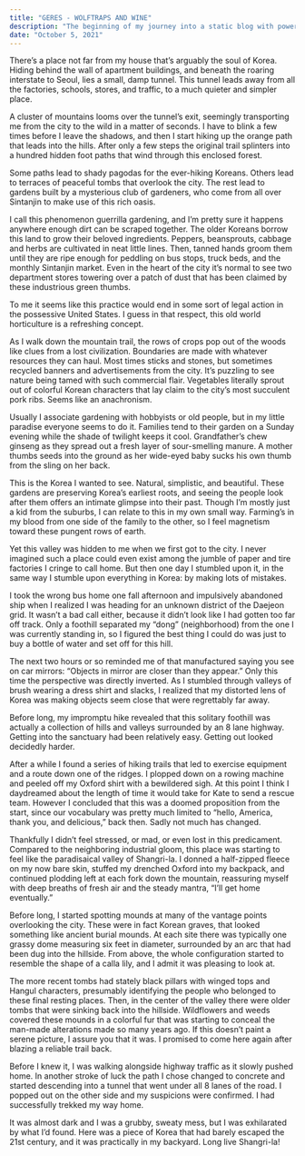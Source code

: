 ```yaml
---
title: "GERES - WOLFTRAPS AND WINE"
description: "The beginning of my journey into a static blog with powerfully flexible component building capabilities"
date: "October 5, 2021"
---
```


There’s a place not far from my house that’s arguably the soul of Korea. Hiding behind the wall of apartment buildings, and beneath the roaring interstate to Seoul, lies a small, damp tunnel. This tunnel leads away from all the factories, schools, stores, and traffic, to a much quieter and simpler place.

A cluster of mountains looms over the tunnel’s exit, seemingly transporting me from the city to the wild in a matter of seconds. I have to blink a few times before I leave the shadows, and then I start hiking up the orange path that leads into the hills. After only a few steps the original trail splinters into a hundred hidden foot paths that wind through this enclosed forest.

Some paths lead to shady pagodas for the ever-hiking Koreans. Others lead to terraces of peaceful tombs that overlook the city. The rest lead to gardens built by a mysterious club of gardeners, who come from all over Sintanjin to make use of this rich oasis.

I call this phenomenon guerrilla gardening, and I’m pretty sure it happens anywhere enough dirt can be scraped together. The older Koreans borrow this land to grow their beloved ingredients. Peppers, beansprouts, cabbage and herbs are cultivated in neat little lines. Then, tanned hands groom them until they are ripe enough for peddling on bus stops, truck beds, and the monthly Sintanjin market. Even in the heart of the city it’s normal to see two department stores towering over a patch of dust that has been claimed by these industrious green thumbs.

To me it seems like this practice would end in some sort of legal action in the possessive United States. I guess in that respect, this old world horticulture is a refreshing concept.

As I walk down the mountain trail, the rows of crops pop out of the woods like clues from a lost civilization. Boundaries are made with whatever resources they can haul. Most times sticks and stones, but sometimes recycled banners and advertisements from the city. It’s puzzling to see nature being tamed with such commercial flair. Vegetables literally sprout out of colorful Korean characters that lay claim to the city’s most succulent pork ribs. Seems like an anachronism.

Usually I associate gardening with hobbyists or old people, but in my little paradise everyone seems to do it. Families tend to their garden on a Sunday evening while the shade of twilight keeps it cool. Grandfather’s chew ginseng as they spread out a fresh layer of sour-smelling manure. A mother thumbs seeds into the ground as her wide-eyed baby sucks his own thumb from the sling on her back.

This is the Korea I wanted to see. Natural, simplistic, and beautiful. These gardens are preserving Korea’s earliest roots, and seeing the people look after them offers an intimate glimpse into their past. Though I’m mostly just a kid from the suburbs, I can relate to this in my own small way. Farming’s in my blood from one side of the family to the other, so I feel magnetism toward these pungent rows of earth.

Yet this valley was hidden to me when we first got to the city. I never imagined such a place could even exist among the jumble of paper and tire factories I cringe to call home. But then one day I stumbled upon it, in the same way I stumble upon everything in Korea: by making lots of mistakes.

I took the wrong bus home one fall afternoon and impulsively abandoned ship when I realized I was heading for an unknown district of the Daejeon grid. It wasn’t a bad call either, because it didn’t look like I had gotten too far off track. Only a foothill separated my “dong” (neighborhood) from the one I was currently standing in, so I figured the best thing I could do was just to buy a bottle of water and set off for this hill.

The next two hours or so reminded me of that manufactured saying you see on car mirrors: “Objects in mirror are closer than they appear.” Only this time the perspective was directly inverted. As I stumbled through valleys of brush wearing a dress shirt and slacks, I realized that my distorted lens of Korea was making objects seem close that were regrettably far away.

Before long, my impromptu hike revealed that this solitary foothill was actually a collection of hills and valleys surrounded by an 8 lane highway. Getting into the sanctuary had been relatively easy. Getting out looked decidedly harder.

After a while I found a series of hiking trails that led to exercise equipment and a route down one of the ridges. I plopped down on a rowing machine and peeled off my Oxford shirt with a bewildered sigh. At this point I think I daydreamed about the length of time it would take for Kate to send a rescue team. However I concluded that this was a doomed proposition from the start, since our vocabulary was pretty much limited to “hello, America, thank you, and delicious,” back then. Sadly not much has changed.

Thankfully I didn’t feel stressed, or mad, or even lost in this predicament. Compared to the neighboring industrial gloom, this place was starting to feel like the paradisaical valley of Shangri-la. I donned a half-zipped fleece on my now bare skin, stuffed my drenched Oxford into my backpack, and continued plodding left at each fork down the mountain, reassuring myself with deep breaths of fresh air and the steady mantra, “I’ll get home eventually.”

Before long, I started spotting mounds at many of the vantage points overlooking the city. These were in fact Korean graves, that looked something like ancient burial mounds. At each site there was typically one grassy dome measuring six feet in diameter, surrounded by an arc that had been dug into the hillside. From above, the whole configuration started to resemble the shape of a calla lily, and I admit it was pleasing to look at.

The more recent tombs had stately black pillars with winged tops and Hangul characters, presumably identifying the people who belonged to these final resting places. Then, in the center of the valley there were older tombs that were sinking back into the hillside. Wildflowers and weeds covered these mounds in a colorful fur that was starting to conceal the man-made alterations made so many years ago. If this doesn’t paint a serene picture, I assure you that it was. I promised to come here again after blazing a reliable trail back.

Before I knew it, I was walking alongside highway traffic as it slowly pushed home. In another stroke of luck the path I chose changed to concrete and started descending into a tunnel that went under all 8 lanes of the road. I popped out on the other side and my suspicions were confirmed. I had successfully trekked my way home.

It was almost dark and I was a grubby, sweaty mess, but I was exhilarated by what I’d found. Here was a piece of Korea that had barely escaped the 21st century, and it was practically in my backyard. Long live Shangri-la!
